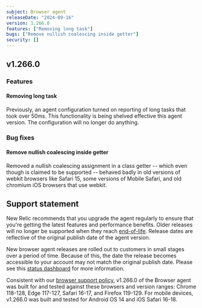```yaml
---
subject: Browser agent
releaseDate: "2024-09-16"
version: 1.266.0
features: ["Removing long task"]
bugs: ["Remove nullish coalescing inside getter"]
security: []
---
```


## v1.266.0

### Features

#### Removing long task
Previously, an agent configuration turned on reporting of long tasks that took over 50ms. This functionality is being shelved effective this agent version. The configuration will no longer do anything.


### Bug fixes

#### Remove nullish coalescing inside getter
Removed a nullish coalescing assignment in a class getter -- which even though is claimed to be supported -- behaved badly in old versions of webkit browsers like Safari 15, some versions of Mobile Safari, and old chromium iOS browsers that use webkit.

## Support statement

New Relic recommends that you upgrade the agent regularly to ensure that you're getting the latest features and performance benefits. Older releases will no longer be supported when they reach [end-of-life](https://docs.newrelic.com/docs/browser/browser-monitoring/getting-started/browser-agent-eol-policy/). Release dates are reflective of the original publish date of the agent version.

New browser agent releases are rolled out to customers in small stages over a period of time. Because of this, the date the release becomes accessible to your account may not match the original publish date. Please see this [status dashboard](https://newrelic.github.io/newrelic-browser-agent-release/) for more information.

Consistent with our [browser support policy](https://docs.newrelic.com/docs/browser/new-relic-browser/getting-started/compatibility-requirements-browser-monitoring/#browser-types), v1.266.0 of the Browser agent was built for and tested against these browsers and version ranges: Chrome 118-128, Edge 117-127, Safari 16-17, and Firefox 119-129. For mobile devices, v1.266.0 was built and tested for Android OS 14 and iOS Safari 16-18.